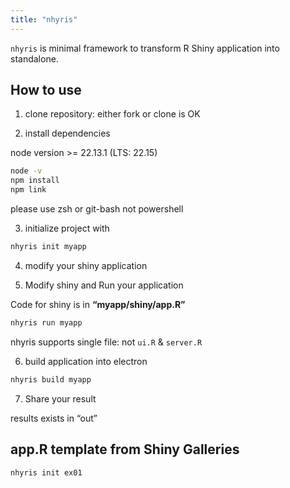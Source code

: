 ```yaml
---
title: "nhyris"
---
```


`nhyris` is minimal framework to transform R Shiny application into standalone.

## How to use

1. clone repository: either fork or clone is OK

2. install dependencies

node version >= 22.13.1 (LTS: 22.15)

```sh
node -v 
npm install 
npm link 
```

::: {.callout-note}
please use zsh or git-bash not powershell
:::

3. initialize project with

```sh
nhyris init myapp
```

4. modify your shiny application


5. Modify shiny and Run your application

Code for shiny is in **"myapp/shiny/app.R"**

```sh
nhyris run myapp
```

::: {.callout-note}
nhyris supports single file: not `ui.R` & `server.R`
:::

6. build application into electron

```sh
nhyris build myapp
```

7. Share your result

results exists in "out"

## app.R template from Shiny Galleries 

```sh
nhyris init ex01
```

